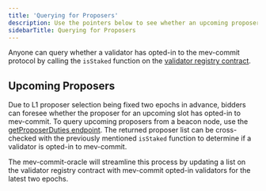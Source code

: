 ```yaml
---
title: 'Querying for Proposers'
description: Use the pointers below to see whether an upcoming proposer has opted in to mev-commit or not.
sidebarTitle: Querying for Proposers
---
```


Anyone can query whether a validator has opted-in to the mev-commit protocol by calling the `isStaked` function on the [validator registry contract](https://github.com/primevprotocol/contracts/pull/86).

## Upcoming Proposers

Due to L1 proposer selection being fixed two epochs in advance, bidders can foresee whether the proposer for an upcoming slot has opted-in to mev-commit. To query upcoming proposers from a beacon node, use the [getProposerDuties endpoint](https://ethereum.github.io/beacon-APIs/#/Validator/getProposerDuties). The returned proposer list can be cross-checked with the previously mentioned `isStaked` function to determine if a validator is opted-in to mev-commit.

The mev-commit-oracle will streamline this process by updating a list on the validator registry contract with mev-commit opted-in validators for the latest two epochs.
